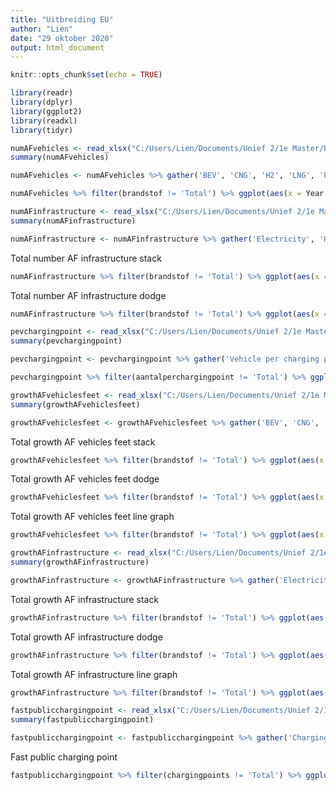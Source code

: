 ```yaml
---
title: "Uitbreiding EU"
author: "Lien"
date: "29 oktober 2020"
output: html_document
---
```


```r
knitr::opts_chunk$set(echo = TRUE)
```

```r
library(readr)
library(dplyr)
library(ggplot2)
library(readxl)
library(tidyr)

numAFvehicles <- read_xlsx("C:/Users/Lien/Documents/Unief 2/1e Master/Business intelligence/Project/Uitbreiding EU/Total number AF vehicles.xlsx", skip = 2 , col_types = c("text", "numeric", "numeric", "numeric", "numeric", "numeric", "numeric", "numeric"))
summary(numAFvehicles)
```

```r
numAFvehicles <- numAFvehicles %>% gather('BEV', 'CNG', 'H2', 'LNG', 'PHEV', 'LPG', 'Total', key = 'brandstof', value = 'waardes')
```


```r
numAFvehicles %>% filter(brandstof != 'Total') %>% ggplot(aes(x = Year, y = waardes, fill = brandstof)) + geom_col(position = "stack") + labs(title = 'Total number AF vehicles', subtitle = 'Total fleet of passenger cars per alternative fuel', y = '')  + scale_y_continuous(breaks = seq(0,11000000, by= 1000000)) + theme(axis.text.x = element_text(angle = 45))

```

```r
numAFinfrastructure <- read_xlsx("C:/Users/Lien/Documents/Unief 2/1e Master/Business intelligence/Project/Uitbreiding EU/Total number AF infrastructure.xlsx", skip = 2 , col_types = c("text", "numeric", "numeric", "numeric", "numeric", "numeric"))
summary(numAFinfrastructure)
```

```r
numAFinfrastructure <- numAFinfrastructure %>% gather('Electricity', 'H2', 'Natural Gas', 'LPG', 'Total', key = 'brandstof', value = 'waardes')
```

Total number AF infrastructure stack
```r
numAFinfrastructure %>% filter(brandstof != 'Total') %>% ggplot(aes(x = Year, y = waardes, fill = brandstof)) + geom_col(position = "stack") + labs(title = 'Total number AF infrastructure', subtitle = 'Total number of AF infrastructure per type of fuel', y = '')  + scale_y_continuous(breaks = seq(0,300000, by= 50000)) + theme(axis.text.x = element_text(angle = 45))
```

Total number AF infrastructure dodge
```r
numAFinfrastructure %>% filter(brandstof != 'Total') %>% ggplot(aes(x = Year, y = waardes, fill = brandstof)) + geom_col(position = "dodge") + labs(title = 'Total number AF infrastructure', subtitle = 'Total number of AF infrastructure per type of fuel', y = '')  + scale_y_continuous(breaks = seq(0,300000, by= 50000)) + theme(axis.text.x = element_text(angle = 45))
```


```r
pevchargingpoint <- read_xlsx("C:/Users/Lien/Documents/Unief 2/1e Master/Business intelligence/Project/Uitbreiding EU/PEV's per public charging point.xlsx", skip = 2 , col_types = c("text", "numeric", "numeric"))
summary(pevchargingpoint)
```

```r
pevchargingpoint <- pevchargingpoint %>% gather('Vehicle per charging points', 'Total', key = 'aantalperchargingpoint', value = 'waardes')
```

```r
pevchargingpoint %>% filter(aantalperchargingpoint != 'Total') %>% ggplot(aes(x = Year, y = waardes)) + geom_col() + labs(title = 'PEVs per public charging point', subtitle = 'Plugin Electric Vehicles per public charging point', y = 'Amount of vehicles per public charging point')  + scale_y_continuous(breaks = seq(0,20, by= 2)) + theme(axis.text.x = element_text(angle = 45))
```

```r
growthAFvehiclesfeet <- read_xlsx("C:/Users/Lien/Documents/Unief 2/1e Master/Business intelligence/Project/Uitbreiding EU/Growth AF vehicles fleet.xlsx", skip = 2 , col_types = c("text", "numeric", "numeric", "numeric", "numeric", "numeric", "numeric", "numeric"))
summary(growthAFvehiclesfeet)
```

```r
growthAFvehiclesfeet <- growthAFvehiclesfeet %>% gather('BEV', 'CNG', 'H2', 'LNG', 'PHEV', 'LPG', 'Total', key = 'brandstof', value = 'waardes')
```

Total growth AF vehicles feet stack
```r
growthAFvehiclesfeet %>% filter(brandstof != 'Total') %>% ggplot(aes(x = Year, y = waardes, fill = brandstof)) + geom_col(position = "stack") + labs(title = 'Growth AF vehicles fleet', subtitle = 'Growth of total fleet passenger car per alternative fuel', y = '')  + scale_y_continuous(breaks = seq(0, 500, by= 50)) + theme(axis.text.x = element_text(angle = 45))
```

Total growth AF vehicles feet dodge
```r
growthAFvehiclesfeet %>% filter(brandstof != 'Total') %>% ggplot(aes(x = Year, y = waardes, fill = brandstof)) + geom_col(position = "dodge") + labs(title = 'Growth AF vehicles fleet', subtitle = 'Growth of total fleet passenger car per alternative fuel', y = '')  + scale_y_continuous(breaks = seq(0, 500, by= 50)) + theme(axis.text.x = element_text(angle = 45))
```

Total growth AF vehicles feet line graph
```r
growthAFvehiclesfeet %>% filter(brandstof != 'Total') %>% ggplot(aes(x = Year, y = waardes, group = brandstof, color = brandstof)) + geom_line() + labs(title = 'Growth AF vehicles fleet', subtitle = 'Growth of total fleet passenger car per alternative fuel', y = '')  + scale_y_continuous(breaks = seq(0, 500, by= 50)) + theme(axis.text.x = element_text(angle = 45))
```


```r
growthAFinfrastructure <- read_xlsx("C:/Users/Lien/Documents/Unief 2/1e Master/Business intelligence/Project/Uitbreiding EU/Growth AF infrastructure.xlsx", skip = 2 , col_types = c("text", "numeric", "numeric", "numeric", "numeric", "numeric"))
summary(growthAFinfrastructure)
```

```r
growthAFinfrastructure <- growthAFinfrastructure %>% gather('Electricity', 'H2', 'Natural Gas', 'LPG', 'Total', key = 'brandstof', value = 'waardes')
```

Total growth AF infrastructure stack
```r
growthAFinfrastructure %>% filter(brandstof != 'Total') %>% ggplot(aes(x = Year, y = waardes, fill = brandstof)) + geom_col(position = "stack") + labs(title = 'Growth AF infrastructure', subtitle = 'Growth of charging/filling points per alternative fuel in percentage', y = '')  + scale_y_continuous(breaks = seq(0, 200, by= 50)) + theme(axis.text.x = element_text(angle = 45))
```

Total growth AF infrastructure dodge
```r
growthAFinfrastructure %>% filter(brandstof != 'Total') %>% ggplot(aes(x = Year, y = waardes, fill = brandstof)) + geom_col(position = "dodge") + labs(title = 'Growth AF infrastructure', subtitle = 'Growth of charging/filling points per alternative fuel in percentage', y = '')  + scale_y_continuous(breaks = seq(0, 200, by= 50)) + theme(axis.text.x = element_text(angle = 45))
```

Total growth AF infrastructure line graph
```r
growthAFinfrastructure %>% filter(brandstof != 'Total') %>% ggplot(aes(x = Year, y = waardes, group = brandstof, color = brandstof)) + geom_line() + labs(title = 'Growth AF infrastructure', subtitle = 'Growth of charging/filling points per alternative fuel in percentage', y = '')  + scale_y_continuous(breaks = seq(0, 200, by= 50)) + theme(axis.text.x = element_text(angle = 45))
```

```r
fastpublicchargingpoint <- read_xlsx("C:/Users/Lien/Documents/Unief 2/1e Master/Business intelligence/Project/Uitbreiding EU/Fast public charging points per 100 km highway.xlsx", skip = 2 , col_types = c("text", "numeric", "numeric"))
summary(fastpublicchargingpoint)
```

```r
fastpublicchargingpoint <- fastpublicchargingpoint %>% gather('Charging points', 'Total', key = 'chargingpoints', value = 'waardes')
```

Fast public charging point
```r
fastpublicchargingpoint %>% filter(chargingpoints != 'Total') %>% ggplot(aes(x = Year, y = waardes)) + geom_col() + labs(title = 'Fast public charging points per 100 km highway', subtitle = 'Fast public charging points (>=22kW) per 100 km highway', y = 'Amount of charging points')  + scale_y_continuous(breaks = seq(0, 30, by= 5)) + theme(axis.text.x = element_text(angle = 45))
```
